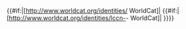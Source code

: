 <!--  
{{{1|}}} = {{{WORLDCATID|}}}
{{{2|}}} = {{{LCCN|}}}

--><span class="uid"><!--  
-->{{#if:{{{1|}}}|[http://www.worldcat.org/identities/{{{1}}} WorldCat]|<!--  
-->{{#if:{{{2|}}}|[http://www.worldcat.org/identities/lccn-{{ParmPart|1|{{{2}}} }}{{ParmPart|2|{{{2}}} }}-{{ParmPart|3|{{{2}}} }} WorldCat]|<!-- 
-->}}}}</span><noinclude>
{{documentation|template:Authority control/sub-doc}}
</noinclude>
